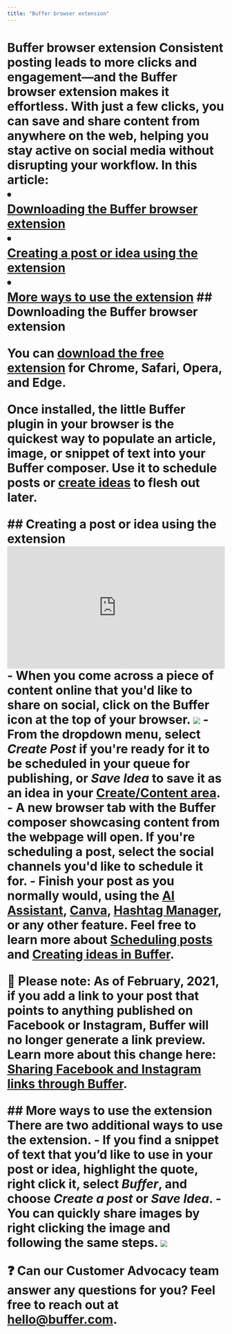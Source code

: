 ```yaml
---
title: "Buffer browser extension"
---
```


# Buffer browser extension <a href="javascript:window.print()" class="printArticle" title="Print this article" aria-label="Print this Article"><i class="icon-print"></i></a> Consistent posting leads to more clicks and engagement—and the Buffer browser extension makes it effortless. With just a few clicks, you can save and share content from anywhere on the web, helping you stay active on social media without disrupting your workflow. In this article: <li></li>[Downloading the Buffer browser extension](#Downloading-the-Buffer-browser-extension-ZtrgS)</li> <li></li>[Creating a post or idea using the extension](#h_01GKMH46MCV2ZWF2QZ10QT5N42)</li> <li></li>[More ways to use the extension](#h_01GKMH4P9TMV2013D5AHYAFZKW)</li> ## Downloading the Buffer browser extension <p>You can [download the free extension](https://buffer.com/extensions) for Chrome, Safari, Opera, and Edge.</p> <p>Once installed, the little Buffer plugin in your browser is the quickest way to populate an article, image, or snippet of text into your Buffer composer. Use it to schedule posts or [create ideas](https://support.buffer.com//support.buffer.com/hc/en-us/articles/10167855525523) to flesh out later.</p> ## Creating a post or idea using the extension <div class="video video-youtube video-responsive" style="aspect-ratio:16 / 9;"> <iframe src="https://www.youtube.com/embed/wLxdOqCdfyc" width="100%" height="100%" title="YouTube video player" frameborder="0" allow="accelerometer; autoplay; clipboard-write; encrypted-media; gyroscope; picture-in-picture; web-share" allowfullscreen=""></iframe> </div> - When you come across a piece of content online that you'd like to share on social, click on the Buffer icon at the top of your browser. ![](//d33v4339jhl8k0.cloudfront.net/docs/assets/64cb6cf86d4a3e191f237e66/images/652003b2dfdf44337125d964/file-5PYpU4dDTZ.png) - From the dropdown menu, select ***Create Post*** if you're ready for it to be scheduled in your queue for publishing, or ***Save Idea*** to save it as an idea in your [Create/Content area](https://publish.buffer.com/content).</li> - A new browser tab with the Buffer composer showcasing content from the webpage will open. If you're scheduling a post, select the social channels you'd like to schedule it for. - Finish your post as you normally would, using the [AI Assistant](https://support.buffer.com//support.buffer.com/article/583-using-buffers-ai-assistant), [Canva](https://support.buffer.com//support.buffer.com/article/609-a-guide-to-using-canva-with-buffer), [Hashtag Manager](https://support.buffer.com//support.buffer.com/article/586-how-hashtags-work-in-buffer#01G23C6K7CBG2Q20R1B36QB3PK), or any other feature. Feel free to learn more about [Scheduling posts](https://buffer.helpscoutdocs.com/article/642-scheduling-posts) and [Creating ideas in Buffer](https://buffer.helpscoutdocs.com/article/589-creating-ideas-in-buffer).</li> <div class="callout-blue"> <p>📝 Please note: As of February, 2021, if you add a link to your post that points to anything published on Facebook or Instagram, Buffer will no longer generate a link preview. Learn more about this change here: [Sharing Facebook and Instagram links through Buffer](https://buffer.helpscoutdocs.com/article/619-sharing-facebook-and-instagram-links-through-buffer).</p> </div> ## More ways to use the extension There are two additional ways to use the extension. - If you find a snippet of text that you’d like to use in your post or idea, highlight the quote, right click it, select ***Buffer***, and choose ***Create a post*** or ***Save Idea***.</li> - You can quickly share images by right clicking the image and following the same steps. ![](//d33v4339jhl8k0.cloudfront.net/docs/assets/64cb6cf86d4a3e191f237e66/images/652003c742d97d1c0459166b/file-WYe4S4vEaW.png) <div class="callout"> <p>❓ Can our Customer Advocacy team answer any questions for you? Feel free to reach out at [hello@buffer.com](mailto:hello@buffer.com).</p> </div> ##